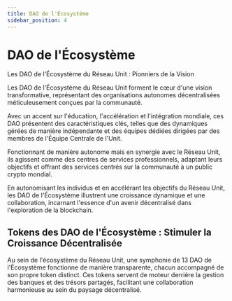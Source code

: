 ```yaml
---
title: DAO de l'Écosystème
sidebar_position: 4
---
```


# DAO de l'Écosystème

Les DAO de l'Écosystème du Réseau Unit : Pionniers de la Vision

Les DAO de l'Écosystème du Réseau Unit forment le cœur d'une vision transformative, représentant des organisations autonomes décentralisées méticuleusement conçues par la communauté.

Avec un accent sur l'éducation, l'accélération et l'intégration mondiale, ces DAO présentent des caractéristiques clés, telles que des dynamiques gérées de manière indépendante et des équipes dédiées dirigées par des membres de l'Équipe Centrale de l'Unit.

Fonctionnant de manière autonome mais en synergie avec le Réseau Unit, ils agissent comme des centres de services professionnels, adaptant leurs objectifs et offrant des services centrés sur la communauté à un public crypto mondial.

En autonomisant les individus et en accélérant les objectifs du Réseau Unit, les DAO de l'Écosystème illustrent une croissance dynamique et une collaboration, incarnant l'essence d'un avenir décentralisé dans l'exploration de la blockchain.

## Tokens des DAO de l'Écosystème : Stimuler la Croissance Décentralisée

Au sein de l'écosystème du Réseau Unit, une symphonie de 13 DAO de l'Écosystème fonctionne de manière transparente, chacun accompagné de son propre token distinct. Ces tokens servent de moteur derrière la gestion des banques et des trésors partagés, facilitant une collaboration harmonieuse au sein du paysage décentralisé.


<DocCardList />

